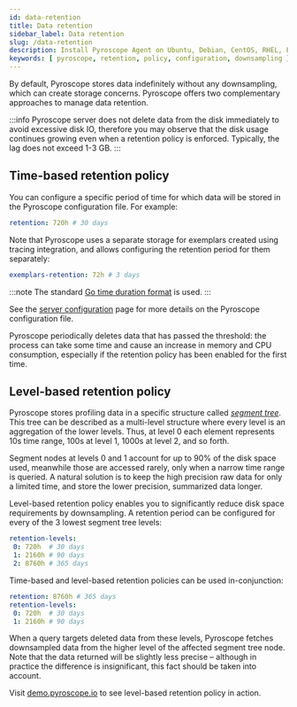 ```yaml
---
id: data-retention
title: Data retention
sidebar_label: Data retention
slug: /data-retention
description: Install Pyroscope Agent on Ubuntu, Debian, CentOS, RHEL, Fedora, Amazon Linux
keywords: [ pyroscope, retention, policy, configuration, downsampling ]
---
```


By default, Pyroscope stores data indefinitely without any downsampling, which can create storage concerns.
Pyroscope offers two complementary approaches to manage data retention.

:::info
Pyroscope server does not delete data from the disk immediately to avoid excessive disk IO, therefore you may observe
that the disk usage continues growing even when a retention policy is enforced. Typically, the lag does not exceed 1-3 GB.
:::

## Time-based retention policy

You can configure a specific period of time for which data will be stored in the Pyroscope configuration file. For example:
```yaml
retention: 720h # 30 days
```

Note that Pyroscope uses a separate storage for exemplars created using tracing integration, and allows configuring
the retention period for them separately:
```yaml
exemplars-retention: 72h # 3 days
```

:::note
The standard [Go time duration format](https://pkg.go.dev/time#ParseDuration) is used.
:::

See the [server configuration](configuration.mdx) page for more details on the Pyroscope configuration file.

Pyroscope periodically deletes data that has passed the threshold: the process can take some time and cause an increase
in memory and CPU consumption, especially if the retention policy has been enabled for the first time.

## Level-based retention policy

Pyroscope stores profiling data in a specific structure called [_segment tree_](/docs/storage-design). This tree can be
described as a multi-level structure where every level is an aggregation of the lower levels. Thus, at level 0 each
element represents 10s time range, 100s at level 1, 1000s at level 2, and so forth.

Segment nodes at levels 0 and 1 account for up to 90% of the disk space used, meanwhile those are accessed rarely, only
when a narrow time range is queried. A natural solution is to keep the high precision raw data for only a limited time,
and store the lower precision, summarized data longer.

Level-based retention policy enables you to significantly reduce disk space requirements by downsampling. A retention
period can be configured for every of the 3 lowest segment tree levels:

```yaml
retention-levels:
 0: 720h  # 30 days
 1: 2160h # 90 days
 2: 8760h # 365 days
```

Time-based and level-based retention policies can be used in-conjunction:

```yaml
retention: 8760h # 365 days
retention-levels:
 0: 720h  # 30 days
 1: 2160h # 90 days
```

When a query targets deleted data from these levels, Pyroscope fetches downsampled data from the higher level
of the affected segment tree node. Note that the data returned will be slightly less precise – although in
practice the difference is insignificant, this fact should be taken into account.

Visit [demo.pyroscope.io](https://demo.pyroscope.io) to see level-based retention policy in action.
